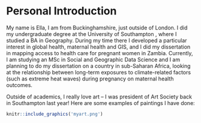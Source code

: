 # Personal Introduction {.unnumbered}

My name is Ella, I am from Buckinghamshire, just outside of London. I did my undergraduate degree at the University of Southampton , where I studied a BA in Geography. During my time there I developed a particular interest in global health, maternal health and GIS, and I did my dissertation in mapping access to health care for pregnant women in Zambia. Currently, I am studying an MSc in Social and Geographic Data Science and I am planning to do my dissertation on a country in sub-Saharan Africa, looking at the relationship between long-term exposures to climate-related factors (such as extreme heat waves) during pregnancy on maternal health outcomes.

Outside of academics, I really love art -- I was president of Art Society back in Southampton last year! Here are some examples of paintings I have done:

```r
knitr::include_graphics('myart.png')

```
